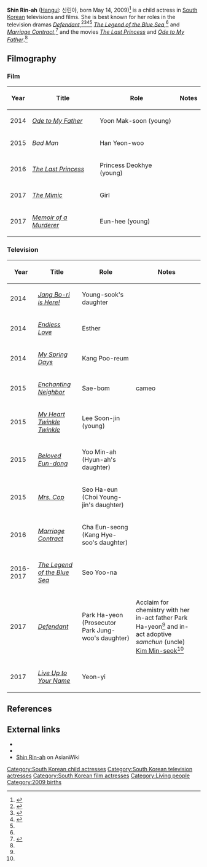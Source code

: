 {{Infobox Korean name
|title = Korean name
|hangul = 신린아
|hanja = 申隣雅
|rr =  
|mr = 
|hangulho = 
|hanjaho = 
|rrho = 
|mrho = 
|hangula = 
|hanjaa = 
|rra = 
|mra = 
}}
{{Korean name|[[Shin (Korean surname)|Shin]]}}

'''Shin Rin-ah''' ([[Hangul]]: 신린아, born May 14, 2009)<ref name=hancinema-defendant>{{Cite web|url = http://www.hancinema.net/the-little-actress-from-defendant-shin-rin-ah-104513.html|title = The Little Actress from "Defendant": Shin Rin-ah|publisher = Han Cinema|date = March 29, 2017|accessdate = October 22, 2017}}</ref> is a child actress in [[South Korea]]n televisions and films. She is best known for her roles in the television dramas ''[[Defendant (TV series)|Defendant]]'',<ref name=kstarlive-defendant>{{cite web|url = http://www.kstarlive.com/581338|title = Jisung and Child Actress Shin Rinah Shows off Adorable Bonds in Behind Cuts of Drama (Defendant)|accessdate = October 22, 2017|date = February 28, 2017|publisher = KStarLive.com}}</ref><ref name=dramabeans-defendant>{{cite web|url = http://www.dramabeans.com/2017/01/ji-sung-is-the-best-dad-ever-in-new-defendant-stills/|title = Ji Sung is the best dad ever in new Defendant stills|publisher = [[Dramabeans]]|date = January 4, 2017|accessdate = October 22, 2017}}</ref><ref name=defendant-samchun>{{cite web|url = https://www.soompi.com/2017/03/27/kim-min-suk-explains-much-defendant-co-star-shin-rin-ah-means/|title = Kim Min Suk Explains How Much “Defendant” Co-Star Shin Rin Ah Means To Him|last = Yu|first = Jiwon|date = March 27, 2017|accessdate = October 22, 2017|publisher = [[Soompi]]}}</ref><ref name=hancinema-defendant/> ''[[The Legend of the Blue Sea]]'',<ref name=hancinema-defendant/> and ''[[Marriage Contract]]'',<ref>{{cite web|url = https://www.soompi.com/2016/04/03/6-reasons-marriage-contract-will-have-you-hooked/|title = 6 Reasons “Marriage Contract” Will Have You Hooked|author = LavelyShai|date = April 3, 2016|accessdate = October 22, 2017|publisher = [[Soompi]]}}</ref> and the movies ''[[The Last Princess (film)|The Last Princess]]'' and ''[[Ode to My Father]]''.<ref name=hancinema-defendant/>

== Filmography ==

=== Film ===

{| class="sortable wikitable" border="1"
! Year !! Title !! Role !! Notes
|-
| 2014 || ''[[Ode to My Father]]'' || Yoon Mak-soon (young) ||
|-
| 2015 || ''Bad Man'' || Han Yeon-woo ||
|-
| 2016 || ''[[The Last Princess (film)|The Last Princess]]'' || Princess Deokhye (young) ||
|-
| 2017 || ''[[The Mimic (film)|The Mimic]]'' || Girl ||
|-
| 2017 || ''[[Memoir of a Murderer]]'' || Eun-hee (young) ||
|}

=== Television ===

{| class="sortable wikitable" border="1"
! Year !! Title !! Role !! Notes
|-
| 2014 || ''[[Jang Bo-ri is Here!]]'' ||  Young-sook's daughter ||
|-
| 2014 || ''[[Endless Love (2014 TV series)|Endless Love]]'' || Esther ||
|-
| 2014 || ''[[My Spring Days]]'' || Kang Poo-reum ||
|-
| 2015 || ''[[Enchanting Neighbor]]'' || Sae-bom || cameo
|-
| 2015 || ''[[My Heart Twinkle Twinkle]]'' || Lee Soon-jin (young) ||
|-
| 2015 || ''[[Beloved Eun-dong]]'' || Yoo Min-ah (Hyun-ah's daughter) ||
|-
| 2015 || ''[[Mrs. Cop]]'' || Seo Ha-eun (Choi Young-jin's daughter) ||
|-
| 2016 || ''[[Marriage Contract]]'' || Cha Eun-seong (Kang Hye-soo's daughter) ||
|-
| 2016-2017 || ''[[The Legend of the Blue Sea]]'' || Seo Yoo-na ||
|-
| 2017 || ''[[Defendant (TV series)|Defendant]]'' || Park Ha-yeon (Prosecutor Park Jung-woo's daughter) || Acclaim for chemistry with her in-act father Park Ha-yeon<ref name=kstarlive-defendant/> and in-act adoptive ''samchun'' (uncle) [[Kim Min-seok (actor)|Kim Min-seok]]<ref name=defendant-samchun/>
|-
| 2017 || ''[[Live Up to Your Name]]'' || Yeon-yi ||
|}

== References ==

{{reflist|30em}}

== External links ==

* {{IMDb name|7950806|Shin Rin-ah}}
* {{hancinema person|Shin_Rin-ah}}
* [http://asianwiki.com/Shin_Rin-Ah Shin Rin-ah] on AsianWiki

[[Category:South Korean child actresses]]
[[Category:South Korean television actresses]]
[[Category:South Korean film actresses]]
[[Category:Living people]]
[[Category:2009 births]]
